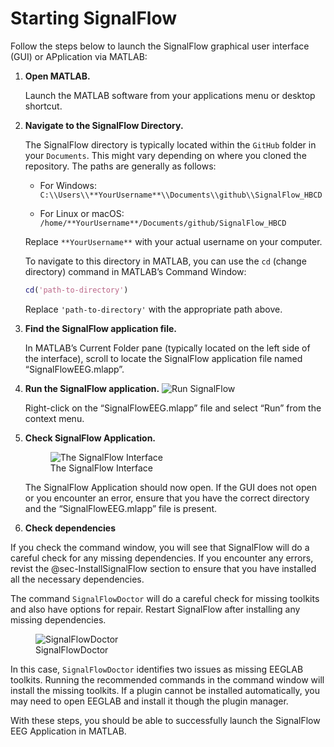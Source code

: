 # Starting SignalFlow {#sec-StartGUI}

Follow the steps below to launch the SignalFlow graphical user interface (GUI) or APplication via MATLAB:

1. **Open MATLAB.**

    Launch the MATLAB software from your applications menu or desktop shortcut.

2. **Navigate to the SignalFlow Directory.**

    The SignalFlow directory is typically located within the `GitHub` folder in your `Documents`. This might vary depending on where you cloned the repository. The paths are generally as follows:

    - For Windows: 
    `C:\\Users\\**YourUsername**\\Documents\\github\\SignalFlow_HBCD`
      
    - For Linux or macOS: 
    `/home/**YourUsername**/Documents/github/SignalFlow_HBCD`

    Replace `**YourUsername**` with your actual username on your computer.

    To navigate to this directory in MATLAB, you can use the `cd` (change directory) command in MATLAB's Command Window:

    ```matlab
    cd('path-to-directory')
    ```

    Replace `'path-to-directory'` with the appropriate path above.

3. **Find the SignalFlow application file.**

    In MATLAB's Current Folder pane (typically located on the left side of the interface), scroll to locate the SignalFlow application file named "SignalFlowEEG.mlapp".

4. **Run the SignalFlow application.**
    ![Run SignalFlow](../assets/images/RunSignalFlow.png)

    Right-click on the "SignalFlowEEG.mlapp" file and select "Run" from the context menu.

5. **Check SignalFlow Application.**

    ![The SignalFlow Interface](../assets/images/OpenSetupPage.png)


    The SignalFlow Application should now open. If the GUI does not open or you encounter an error, ensure that you have the correct directory and the "SignalFlowEEG.mlapp" file is present.

6. **Check dependencies**

If you check the command window, you will see that SignalFlow will do a careful check for any missing dependencies. If you encounter any errors, revist the @sec-InstallSignalFlow section to ensure that you have installed all the necessary dependencies. 

The command `SignalFlowDoctor` will do a careful check for missing toolkits and also have options for repair. Restart SignalFlow after installing any missing dependencies.

![SignalFlowDoctor](../assets/images/SignalFlowDoctor.png)

In this case, `SignalFlowDoctor` identifies two issues as missing EEGLAB toolkits. Running the recommended commands in the command window will install the missing toolkits. If a plugin cannot be installed automatically, you may need to open EEGLAB and install it though the plugin manager.

With these steps, you should be able to successfully launch the SignalFlow EEG Application in MATLAB.